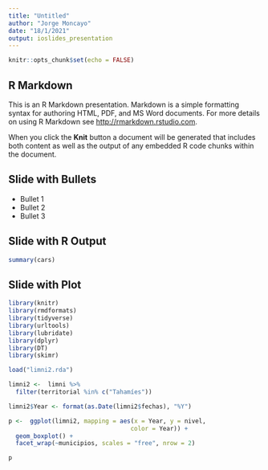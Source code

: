 ```yaml
---
title: "Untitled"
author: "Jorge Moncayo"
date: "18/1/2021"
output: ioslides_presentation
---
```


```r
knitr::opts_chunk$set(echo = FALSE)
```

## R Markdown

This is an R Markdown presentation. Markdown is a simple formatting syntax for authoring HTML, PDF, and MS Word documents. For more details on using R Markdown see <http://rmarkdown.rstudio.com>.

When you click the **Knit** button a document will be generated that includes both content as well as the output of any embedded R code chunks within the document.

## Slide with Bullets

- Bullet 1
- Bullet 2
- Bullet 3

## Slide with R Output

```r
summary(cars)
```

## Slide with Plot

```r
library(knitr)
library(rmdformats)
library(tidyverse)
library(urltools)
library(lubridate)
library(dplyr)
library(DT)
library(skimr)

load("limni2.rda")

limni2 <-  limni %>% 
  filter(territorial %in% c("Tahamíes"))

limni2$Year <- format(as.Date(limni2$fechas), "%Y")

p <-  ggplot(limni2, mapping = aes(x = Year, y = nivel, 
                                  color = Year)) +
  geom_boxplot() +
  facet_wrap(~municipios, scales = "free", nrow = 2)
```

```r
p
```


